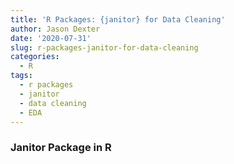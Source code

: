 ```yaml
---
title: 'R Packages: {janitor} for Data Cleaning'
author: Jason Dexter
date: '2020-07-31'
slug: r-packages-janitor-for-data-cleaning
categories:
  - R
tags:
  - r packages
  - janitor
  - data cleaning
  - EDA
---
```



### Janitor Package in R